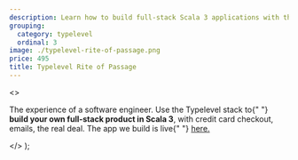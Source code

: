 ```yaml
---
description: Learn how to build full-stack Scala 3 applications with the Typelevel stack in this long-form online course.
grouping:
  category: typelevel
  ordinal: 3
image: ./typelevel-rite-of-passage.png
price: 495
title: Typelevel Rite of Passage
---
```


  <>
    <p>
      The experience of a software engineer. Use the Typelevel stack to{" "}
      <strong>build your own full-stack product in Scala 3</strong>, with credit
      card checkout, emails, the real deal. The app we build is live{" "}
      <a href="https://jobs.rockthejvm.com/">here.</a>
    </p>
  </>
);
